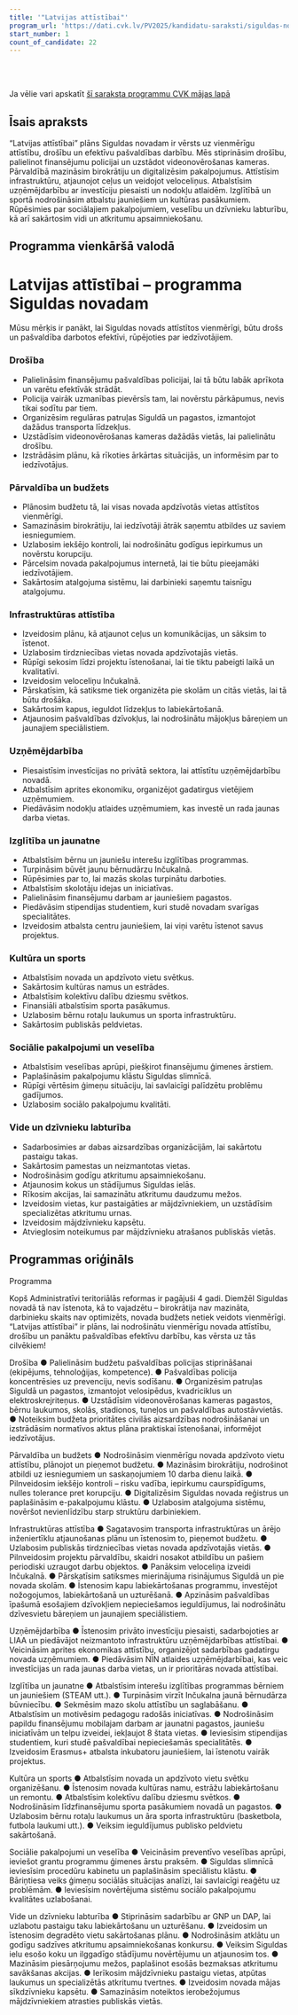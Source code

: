 ```yaml
---
title: '"Latvijas attīstībai"'
program_url: 'https://dati.cvk.lv/PV2025/kandidatu-saraksti/siguldas-novads/latvijas-attistibai'
start_number: 1
count_of_candidate: 22
---
```



<Badge text="Drošības stiprināšana" variant="note" size="small" /> <Badge text="Efektīva pārvaldība" variant="note" size="small" /> <Badge text="Infrastruktūras attīstība" variant="note" size="small" /> <Badge text="Uzņēmējdarbības atbalsts" variant="note" size="small" /> <Badge text="Kvalitatīva dzīves vide" variant="note" size="small" />

<br/><br/> 

<Card title='Šis ir mākslīga intelekta ģenerēts apraksts' icon='starlight'>
    Ja vēlie vari apskatīt <a href={frontmatter.program_url} target='_blank'>šī saraksta programmu CVK mājas lapā</a>
    </Card>

## Īsais apraksts

“Latvijas attīstībai” plāns Siguldas novadam ir vērsts uz vienmērīgu attīstību, drošību un efektīvu pašvaldības darbību. Mēs stiprināsim drošību, palielinot finansējumu policijai un uzstādot videonovērošanas kameras. Pārvaldībā mazināsim birokrātiju un digitalizēsim pakalpojumus. Attīstīsim infrastruktūru, atjaunojot ceļus un veidojot veloceliņus. Atbalstīsim uzņēmējdarbību ar investīciju piesaisti un nodokļu atlaidēm. Izglītībā un sportā nodrošināsim atbalstu jauniešiem un kultūras pasākumiem. Rūpēsimies par sociālajiem pakalpojumiem, veselību un dzīvnieku labturību, kā arī sakārtosim vidi un atkritumu apsaimniekošanu.

## Programma vienkāršā valodā

# Latvijas attīstībai – programma Siguldas novadam

Mūsu mērķis ir panākt, lai Siguldas novads attīstītos vienmērīgi, būtu drošs un pašvaldība darbotos efektīvi, rūpējoties par iedzīvotājiem.

### Drošība

*   Palielināsim finansējumu pašvaldības policijai, lai tā būtu labāk aprīkota un varētu efektīvāk strādāt.
*   Policija vairāk uzmanības pievērsīs tam, lai novērstu pārkāpumus, nevis tikai sodītu par tiem.
*   Organizēsim regulāras patruļas Siguldā un pagastos, izmantojot dažādus transporta līdzekļus.
*   Uzstādīsim videonovērošanas kameras dažādās vietās, lai palielinātu drošību.
*   Izstrādāsim plānu, kā rīkoties ārkārtas situācijās, un informēsim par to iedzīvotājus.

### Pārvaldība un budžets

*   Plānosim budžetu tā, lai visas novada apdzīvotās vietas attīstītos vienmērīgi.
*   Samazināsim birokrātiju, lai iedzīvotāji ātrāk saņemtu atbildes uz saviem iesniegumiem.
*   Uzlabosim iekšējo kontroli, lai nodrošinātu godīgus iepirkumus un novērstu korupciju.
*   Pārcelsim novada pakalpojumus internetā, lai tie būtu pieejamāki iedzīvotājiem.
*   Sakārtosim atalgojuma sistēmu, lai darbinieki saņemtu taisnīgu atalgojumu.

### Infrastruktūras attīstība

*   Izveidosim plānu, kā atjaunot ceļus un komunikācijas, un sāksim to īstenot.
*   Uzlabosim tirdzniecības vietas novada apdzīvotajās vietās.
*   Rūpīgi sekosim līdzi projektu īstenošanai, lai tie tiktu pabeigti laikā un kvalitatīvi.
*   Izveidosim veloceliņu Inčukalnā.
*   Pārskatīsim, kā satiksme tiek organizēta pie skolām un citās vietās, lai tā būtu drošāka.
*   Sakārtosim kapus, ieguldot līdzekļus to labiekārtošanā.
*   Atjaunosim pašvaldības dzīvokļus, lai nodrošinātu mājokļus bāreņiem un jaunajiem speciālistiem.

### Uzņēmējdarbība

*   Piesaistīsim investīcijas no privātā sektora, lai attīstītu uzņēmējdarbību novadā.
*   Atbalstīsim aprites ekonomiku, organizējot gadatirgus vietējiem uzņēmumiem.
*   Piedāvāsim nodokļu atlaides uzņēmumiem, kas investē un rada jaunas darba vietas.

### Izglītība un jaunatne

*   Atbalstīsim bērnu un jauniešu interešu izglītības programmas.
*   Turpināsim būvēt jaunu bērnudārzu Inčukalnā.
*   Rūpēsimies par to, lai mazās skolas turpinātu darboties.
*   Atbalstīsim skolotāju idejas un iniciatīvas.
*   Palielināsim finansējumu darbam ar jauniešiem pagastos.
*   Piedāvāsim stipendijas studentiem, kuri studē novadam svarīgas specialitātes.
*   Izveidosim atbalsta centru jauniešiem, lai viņi varētu īstenot savus projektus.

### Kultūra un sports

*   Atbalstīsim novada un apdzīvoto vietu svētkus.
*   Sakārtosim kultūras namus un estrādes.
*   Atbalstīsim kolektīvu dalību dziesmu svētkos.
*   Finansiāli atbalstīsim sporta pasākumus.
*   Uzlabosim bērnu rotaļu laukumus un sporta infrastruktūru.
*   Sakārtosim publiskās peldvietas.

### Sociālie pakalpojumi un veselība

*   Atbalstīsim veselības aprūpi, piešķirot finansējumu ģimenes ārstiem.
*   Paplašināsim pakalpojumu klāstu Siguldas slimnīcā.
*   Rūpīgi vērtēsim ģimeņu situāciju, lai savlaicīgi palīdzētu problēmu gadījumos.
*   Uzlabosim sociālo pakalpojumu kvalitāti.

### Vide un dzīvnieku labturība

*   Sadarbosimies ar dabas aizsardzības organizācijām, lai sakārtotu pastaigu takas.
*   Sakārtosim pamestas un neizmantotas vietas.
*   Nodrošināsim godīgu atkritumu apsaimniekošanu.
*   Atjaunosim kokus un stādījumus Siguldas ielās.
*   Rīkosim akcijas, lai samazinātu atkritumu daudzumu mežos.
*   Izveidosim vietas, kur pastaigāties ar mājdzīvniekiem, un uzstādīsim specializētas atkritumu urnas.
*   Izveidosim mājdzīvnieku kapsētu.
*   Atvieglosim noteikumus par mājdzīvnieku atrašanos publiskās vietās.

## Programmas oriģināls

Programma

Kopš Administratīvi teritoriālās reformas ir pagājuši 4 gadi. Diemžēl Siguldas novadā tā nav īstenota, kā to vajadzētu – birokrātija nav mazināta, darbinieku skaits nav optimizēts, novada budžets netiek veidots vienmērīgi.
“Latvijas attīstībai” ir plāns, lai nodrošinātu vienmērīgu novada attīstību, drošību un panāktu pašvaldības efektīvu darbību, kas vērsta uz tās cilvēkiem!

Drošība
● Palielināsim budžetu pašvaldības policijas stiprināšanai (ekipējums, tehnoloģijas, kompetence).
● Pašvaldības policija koncentrēsies uz prevenciju, nevis sodīšanu.
● Organizēsim patruļas Siguldā un pagastos, izmantojot velosipēdus, kvadriciklus un elektroskrejriteņus.
● Uzstādīsim videonovērošanas kameras pagastos, bērnu laukumos, skolās, stadionos, tuneļos un pašvaldības autostāvvietās.
● Noteiksim budžeta prioritātes civilās aizsardzības nodrošināšanai un izstrādāsim normatīvos aktus plāna praktiskai īstenošanai, informējot iedzīvotājus.

Pārvaldība un budžets
● Nodrošināsim vienmērīgu novada apdzīvoto vietu attīstību, plānojot un pieņemot budžetu.
● Mazināsim birokrātiju, nodrošinot atbildi uz iesniegumiem un saskaņojumiem 10 darba dienu laikā.
● Pilnveidosim iekšējo kontroli – risku vadība, iepirkumu caurspīdīgums, nulles tolerance pret korupciju.
● Digitalizēsim Siguldas novada reģistrus un paplašināsim e-pakalpojumu klāstu.
● Uzlabosim atalgojuma sistēmu, novēršot nevienlīdzību starp struktūru darbiniekiem.

Infrastruktūras attīstība
● Sagatavosim transporta infrastruktūras un ārējo inženiertīklu atjaunošanas plānu un īstenosim to, pieņemot budžetu.
● Uzlabosim publiskās tirdzniecības vietas novada apdzīvotajās vietās.
● Pilnveidosim projektu pārvaldību, skaidri nosakot atbildību un pašiem periodiski uzraugot darbu objektos.
● Panāksim veloceliņa izveidi Inčukalnā.
● Pārskatīsim satiksmes mierinājuma risinājumus Siguldā un pie novada skolām.
● Īstenosim kapu labiekārtošanas programmu, investējot nožogojumos, labiekārtošanā un uzturēšanā.
● Apzināsim pašvaldības īpašumā esošajiem dzīvokļiem nepieciešamos ieguldījumus, lai nodrošinātu dzīvesvietu bāreņiem un jaunajiem speciālistiem.

Uzņēmējdarbība
● Īstenosim privāto investīciju piesaisti, sadarbojoties ar LIAA un piedāvājot neizmantoto infrastruktūru uzņēmējdarbības attīstībai.
● Veicināsim aprites ekonomikas attīstību, organizējot sadarbības gadatirgu novada uzņēmumiem.
● Piedāvāsim NĪN atlaides uzņēmējdarbībai, kas veic investīcijas un rada jaunas darba vietas, un ir prioritāras novada attīstībai.

Izglītība un jaunatne
● Atbalstīsim interešu izglītības programmas bērniem un jauniešiem (STEAM utt.).
● Turpināsim virzīt Inčukalna jaunā bērnudārza būvniecību.
● Sekmēsim mazo skolu attīstību un saglabāšanu.
● Atbalstīsim un motivēsim pedagogu radošās iniciatīvas.
● Nodrošināsim papildu finansējumu mobilajam darbam ar jaunatni pagastos, jauniešu iniciatīvām un telpu izveidei, iekļaujot 8 štata vietas.
● Ieviesīsim stipendijas studentiem, kuri studē pašvaldībai nepieciešamās specialitātēs.
● Izveidosim Erasmus+ atbalsta inkubatoru jauniešiem, lai īstenotu vairāk projektus.

Kultūra un sports
● Atbalstīsim novada un apdzīvoto vietu svētku organizēšanu.
● Īstenosim novada kultūras namu, estrāžu labiekārtošanu un remontu.
● Atbalstīsim kolektīvu dalību dziesmu svētkos.
● Nodrošināsim līdzfinansējumu sporta pasākumiem novadā un pagastos.
● Uzlabosim bērnu rotaļu laukumus un āra sporta infrastruktūru (basketbola, futbola laukumi utt.).
● Veiksim ieguldījumus publisko peldvietu sakārtošanā.

Sociālie pakalpojumi un veselība
● Veicināsim preventīvo veselības aprūpi, ieviešot grantu programmu ģimenes ārstu praksēm.
● Siguldas slimnīcā ieviesīsim procedūru kabinetu un paplašināsim speciālistu klāstu.
● Bāriņtiesa veiks ģimeņu sociālās situācijas analīzi, lai savlaicīgi reaģētu uz problēmām.
● Ieviesīsim novērtējuma sistēmu sociālo pakalpojumu kvalitātes uzlabošanai.

Vide un dzīvnieku labturība
● Stiprināsim sadarbību ar GNP un DAP, lai uzlabotu pastaigu taku labiekārtošanu un uzturēšanu.
● Izveidosim un īstenosim degradēto vietu sakārtošanas plānu.
● Nodrošināsim atklātu un godīgu sadzīves atkritumu apsaimniekošanas konkursu.
● Veiksim Siguldas ielu esošo koku un ilggadīgo stādījumu novērtējumu un atjaunosim tos.
● Mazināsim piesārņojumu mežos, paplašinot esošās bezmaksas atkritumu savākšanas akcijas.
● Ierīkosim mājdzīvnieku pastaigu vietas, atpūtas laukumus un specializētās atkritumu tvertnes.
● Izveidosim novada mājas sīkdzīvnieku kapsētu.
● Samazināsim noteiktos ierobežojumus mājdzīvniekiem atrasties publiskās vietās.
